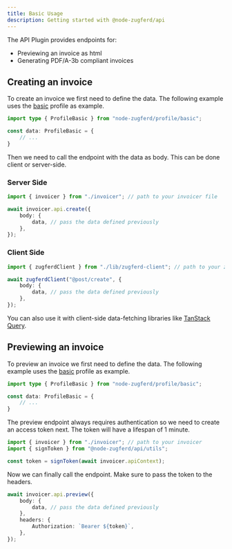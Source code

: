 ```yaml
---
title: Basic Usage
description: Getting started with @node-zugferd/api
---
```


The API Plugin provides endpoints for:

- Previewing an invoice as html
- Generating PDF/A-3b compliant invoices

## Creating an invoice

To create an invoice we first need to define the data.
The following example uses the [basic](/docs/profiles/basic) profile as example.

```ts
import type { ProfileBasic } from "node-zugferd/profile/basic";

const data: ProfileBasic = {
    // ...
}
```

Then we need to call the endpoint with the data as body.
This can be done client or server-side.

### Server Side

```ts
import { invoicer } from "./invoicer"; // path to your invoicer file

await invoicer.api.create({
    body: {
        data, // pass the data defined previously
    },
});
```

### Client Side

```ts
import { zugferdClient } from "./lib/zugferd-client"; // path to your zugferd client

await zugferdClient("@post/create", {
    body: {
        data, // pass the data defined previously
    },
});
```

You can also use it with client-side data-fetching libraries like [TanStack Query](https://tanstack.com/query/latest).

## Previewing an invoice

To preview an invoice we first need to define the data.
The following example uses the [basic](/docs/profiles/basic) profile as example.

```ts
import type { ProfileBasic } from "node-zugferd/profile/basic";

const data: ProfileBasic = {
    // ...
}
```

The preview endpoint always requires authentication so we need to create an access token next.
The token will have a lifespan of 1 minute.

```ts
import { invoicer } from "./invoicer"; // path to your invoicer
import { signToken } from "@node-zugferd/api/utils";

const token = signToken(await invoicer.apiContext);
```

Now we can finally call the endpoint. Make sure to pass the token to the headers.

```ts
await invoicer.api.preview({
    body: {
        data, // pass the data defined previously
    },
    headers: {
        Authorization: `Bearer ${token}`,
    },
});
```